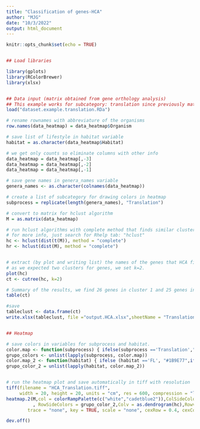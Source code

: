 ---
title: "Classification of genes-HCA"
author: "MJG"
date: "10/3/2022"
output: html_document
---

```{r setup, include=FALSE}
knitr::opts_chunk$set(echo = TRUE)


## Load libraries

library(gplots)
library(RColorBrewer)
library(xlsx)


## Data input (matrix obtained from gene orthology analysis)
## This example works for subcategory: translation since previously matrix was separated for translational subcategories of the genes.
load("dataset.example.translation.RDa")

# rename rownames with abbreviature of the organisms
row.names(data_heatmap) = data_heatmap$Organism

# save list of lifestyle in habitat variable
habitat = as.character(data_heatmap$Habitat)

# we get only counts so eliminate columns with other info
data_heatmap = data_heatmap[,-3]
data_heatmap = data_heatmap[,-2]
data_heatmap = data_heatmap[,-1]

# save gene names in genera_names variable
genera_names <- as.character(colnames(data_heatmap))

# create a list of subcategory for drawing colors in heatmap
subprocess = replicate(length(genera_names), "Translation")

# convert to matrix for hclust algorithm
M = as.matrix(data_heatmap)

# run hclust algorithms with complete method that finds similar clusters either columns and rows of the matrix (genes and organisms, respectively).
# for more info, just search for Rhelp tab: "hclust" 
hc <- hclust(dist(t(M)), method = "complete")
hr <- hclust(dist(M), method = "complete")


# extract (by plot and writing list) the names of the genes that HCA find.
# as we expected two clusters for genes, we set k=2.
plot(hc)
ct <- cutree(hc, k=2)

# Summary of the results, we find 26 genes in cluster 1 and 25 genes in cluster 2.
table(ct)

#save
tableclust <- data.frame(ct)
write.xlsx(tableclust, file ="output.HCA.xlsx",sheetName = "Translation",append = TRUE)


## Heatmap

# save colors in variables for subprocess and habitat.  
color.map <- function(subprocess) { ifelse(subprocess =='Translation',"cadetblue2","cyan")}
grupo_colors <- unlist(lapply(subprocess, color.map))
color.map_2 <- function(habitat) { ifelse (habitat =='FL', "#1B9E77",ifelse (habitat =='OS' ,"#D95F02",ifelse(habitat =='SS',"#7570B3",ifelse(habitat =='CS',"purple","wheat2"))))}
grupo_color_2 = unlist(lapply(habitat, color.map_2))


# run the heatmap plot and save automatically in tiff with resolution
tiff(filename = "HCA_Translation.tiff",
     width = 20, height = 20, units = "cm", res = 600, compression = "lzw")
heatmap.2(M,col = colorRampPalette(c("white","cadetblue2")),ColSideColors = grupo_colors
          , RowSideColors = grupo_color_2,Colv = as.dendrogram(hc),Rowv = as.dendrogram(hr),dendrogram = "both", colsep = F,labCol = as.expression(lapply(colnames(M), function(a) bquote(italic(.(a))))),
		trace = "none", key = TRUE, scale = "none", cexRow = 0.4, cexCol = 0.6,keysize = 1, symbreaks = FALSE, symkey = FALSE, density.info = "none",sepcolor = "white",srtCol = 45)

dev.off()


```

